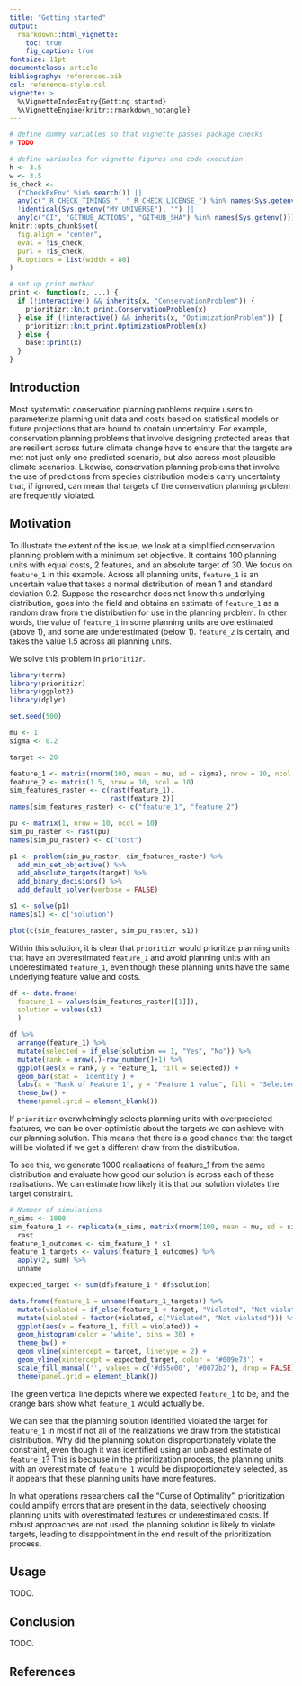 ```yaml
---
title: "Getting started"
output:
  rmarkdown::html_vignette:
    toc: true
    fig_caption: true
fontsize: 11pt
documentclass: article
bibliography: references.bib
csl: reference-style.csl
vignette: >
  %\VignetteIndexEntry{Getting started}
  %\VignetteEngine{knitr::rmarkdown_notangle}
---
```


```r
# define dummy variables so that vignette passes package checks
# TODO
```

```r
# define variables for vignette figures and code execution
h <- 3.5
w <- 3.5
is_check <-
  ("CheckExEnv" %in% search()) ||
  any(c("_R_CHECK_TIMINGS_", "_R_CHECK_LICENSE_") %in% names(Sys.getenv())) ||
  !identical(Sys.getenv("MY_UNIVERSE"), "") ||
  any(c("CI", "GITHUB_ACTIONS", "GITHUB_SHA") %in% names(Sys.getenv()))
knitr::opts_chunk$set(
  fig.align = "center",
  eval = !is_check,
  purl = !is_check,
  R.options = list(width = 80)
)
```

```r
# set up print method
print <- function(x, ...) {
  if (!interactive() && inherits(x, "ConservationProblem")) {
    prioritizr::knit_print.ConservationProblem(x)
  } else if (!interactive() && inherits(x, "OptimizationProblem")) {
    prioritizr::knit_print.OptimizationProblem(x)
  } else {
    base::print(x)
  }
}
```

## Introduction

Most systematic conservation planning problems require users to parameterize planning unit data and costs based on statistical models or future projections that are bound to contain uncertainty. For example, conservation planning problems that involve designing protected areas that are resilient across future climate change have to ensure that the targets are met not just only one predicted scenario, but also across most plausible climate scenarios. Likewise, conservation planning problems that involve the use of predictions from species distribution models carry uncertainty that, if ignored, can mean that targets of the conservation planning problem are frequently violated.

## Motivation

To illustrate the extent of the issue, we look at a simplified conservation planning problem with a minimum set objective. It contains 100 planning units with equal costs, 2 features, and an absolute target of 30. We focus on `feature_1` in this example. Across all planning units, `feature_1` is an uncertain value that takes a normal distribution of mean 1 and standard deviation 0.2. Suppose the researcher does not know this underlying distribution, goes into the field and obtains an estimate of `feature_1` as a random draw from the distribution for use in the planning problem. In other words, the value of `feature_1` in some planning units are overestimated (above 1), and some are underestimated (below 1). `feature_2` is certain, and takes the value 1.5 across all planning units.

We solve this problem in `prioritizr`.

```r
library(terra)
library(prioritizr)
library(ggplot2)
library(dplyr)

set.seed(500)

mu <- 1
sigma <- 0.2

target <- 20

feature_1 <- matrix(rnorm(100, mean = mu, sd = sigma), nrow = 10, ncol = 10)
feature_2 <- matrix(1.5, nrow = 10, ncol = 10)
sim_features_raster <- c(rast(feature_1),
                         rast(feature_2))
names(sim_features_raster) <- c("feature_1", "feature_2")

pu <- matrix(1, nrow = 10, ncol = 10)
sim_pu_raster <- rast(pu)
names(sim_pu_raster) <- c("Cost")

p1 <- problem(sim_pu_raster, sim_features_raster) %>%
  add_min_set_objective() %>%
  add_absolute_targets(target) %>%
  add_binary_decisions() %>%
  add_default_solver(verbose = FALSE)

s1 <- solve(p1)
names(s1) <- c('solution')

plot(c(sim_features_raster, sim_pu_raster, s1))

```

Within this solution, it is clear that `prioritizr` would prioritize planning units that have an overestimated `feature_1` and avoid planning units with an underestimated `feature_1`, even though these planning units have the same underlying feature value and costs.

```r
df <- data.frame(
  feature_1 = values(sim_features_raster[[1]]),
  solution = values(s1)
  )

df %>%
  arrange(feature_1) %>%
  mutate(selected = if_else(solution == 1, "Yes", "No")) %>%
  mutate(rank = nrow(.)-row_number()+1) %>%
  ggplot(aes(x = rank, y = feature_1, fill = selected)) +
  geom_bar(stat = 'identity') +
  labs(x = "Rank of Feature 1", y = "Feature 1 value", fill = "Selected") +
  theme_bw() +
  theme(panel.grid = element_blank())
```

If `prioritizr` overwhelmingly selects planning units with overpredicted features, we can be over-optimistic about the targets we can achieve with our planning solution. This means that there is a good chance that the target will be violated if we get a different draw from the distribution.

To see this, we generate 1000 realisations of feature_1 from the same distribution and evaluate how good our solution is across each of these realisations. We can estimate how likely it is that our solution violates the target constraint.

```r
# Number of simulations
n_sims <- 1000
sim_feature_1 <- replicate(n_sims, matrix(rnorm(100, mean = mu, sd = sigma), nrow = 10, ncol = 10)) %>%
  rast
feature_1_outcomes <- sim_feature_1 * s1
feature_1_targets <- values(feature_1_outcomes) %>%
  apply(2, sum) %>%
  unname

expected_target <- sum(df$feature_1 * df$solution)

data.frame(feature_1 = unname(feature_1_targets)) %>%
  mutate(violated = if_else(feature_1 < target, "Violated", "Not violated")) %>%
  mutate(violated = factor(violated, c("Violated", "Not violated"))) %>%
  ggplot(aes(x = feature_1, fill = violated)) +
  geom_histogram(color = 'white', bins = 30) +
  theme_bw() +
  geom_vline(xintercept = target, linetype = 2) +
  geom_vline(xintercept = expected_target, color = '#009e73') +
  scale_fill_manual('', values = c('#d55e00', '#0072b2'), drop = FALSE) +
  theme(panel.grid = element_blank())
```

The green vertical line depicts where we expected `feature_1` to be, and the orange bars show what `feature_1` would actually be.

We can see that the planning solution identified violated the target for `feature_1` in most if not all of the realizations we draw from the statistical distribution. Why did the planning solution disproportionately violate the constraint, even though it was identified using an unbiased estimate of `feature_1`? This is because in the prioritization process, the planning units with an overestimate of `feature_1` would be disproportionately selected, as it appears that these planning units have more features. 

In what operations researchers call the "Curse of Optimality", prioritization could amplify errors that are present in the data, selectively choosing planning units with overestimated features or underestimated costs. If robust approaches are not used, the planning solution is likely to violate targets, leading to disappointment in the end result of the prioritization process.


## Usage

TODO.

## Conclusion

TODO.

## References
